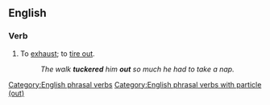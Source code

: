 ==English==

===Verb===
{{en-verb|tuckers out|tuckering out|tuckered out}}

# {{lb|en|slang}} To [[exhaust]]; to [[tire out]].
#: ''The walk '''tuckered''' him '''out''' so much he had to take a nap.''

[[Category:English phrasal verbs]]
[[Category:English phrasal verbs with particle (out)]]